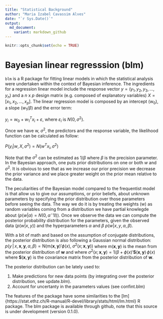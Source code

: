 ```yaml
---
title: "Statistical Background"
author: "Maria Izabel Cavassim Alves"
date: "`r Sys.Date()`"
output:
  md_document:
    variant: markdown_github
---
```


```r
knitr::opts_chunk$set(echo = TRUE)
```

# Bayesian linear regresssion (blm)

```blm``` is a R package for fitting linear models in which the statistical analysis were undertaken within the context of Bayesian inference. The ingredients for a regression linear model include the response vector $y= (y_1, y_2, y_3, ..., y_n)$ and a $n$ x $p$ design matrix (e.g. composed of explanatory variables) $X = [x_1, x_2, ..., x_p]$. The linear regression model is composed by an intercept ($w_0$), a slope ($w_1 / \beta$) and the error term:

$y_i = w_0 + w_1^Tx_i + ε$, where $ε_i$ is $N(0,\sigma^2)$.

Once we have w, $\sigma^2$, the predictors and the response variable, the likelihood function can be calculated as follow:

$P(y_i |w, X, \sigma^2) = N(w^Tx_i, \sigma^2)$ 

Note that the $\sigma^2$ can be estimated as $1/\beta$ where $\beta$ is the precision parameter. In the Bayesian approach, one puts prior distributions on one or both $w$ and $\sigma^2$. It is obvious to see that as we increase our prior precision we decrease the prior variance and we place greater weight on the prior mean relative to the data. 

The peculiarities of the Bayesian model compared to the frequentist model is that allow us to give our assumptions, or prior beliefs, about unknown parameters by specifying the prior distribution over those parameters before seeing the data. The way we do it is by treating the weights (w) as random variables coming from a distribution we have partial knowlegde about ($p(w|\alpha) = N(0, \alpha^-1I)$). Once we observe the data we can compute the posterior probability distribution for the parameters, given the observed data ($p(w|x,y)$) and the hyperparameters $\alpha$ and $\beta$ $p(w|x,y, \alpha, \beta)$. 

With a bit of math and based on the assumption of conjugate distributions, the posterior distribution is also following a Gaussian normal distribution: $p(y\,|\,x,\mathbf{x},\mathbf{y},\alpha,\beta) = \mathrm{N}\left(\mathrm{m}(\mathbf{x},\mathbf{y})'\phi(x),\;\sigma^2(x;\mathbf{x},\mathbf{y})\right)$
where $\mathrm{m}(\mathbf{x},\mathbf{y})$ is the mean from the posterior distribution of $\mathbf{w}$ and where $\sigma^2(x;\mathbf{x},\mathbf{y})=1/\beta+\phi(x)'\mathbf{S}(\mathbf{x},\mathbf{y})\,\phi(x)$ where $\mathbf{S}(\mathbf{x},\mathbf{y})$ is the covariance matrix from the posterior distribution of $\mathbf{w}$.

The posterior distribution can be lately used to:

1. Make predictions for new data points (by integrating over the posterior distribution, see update.blm).
2. Account for uncertanty in the parameters values (see confint.blm)
 
The features of the package have some similarities to the [lm]{https://stat.ethz.ch/R-manual/R-devel/library/stats/html/lm.html} R package. 
The blm package is available through github, note that this source is under development (version 0.1.0).
